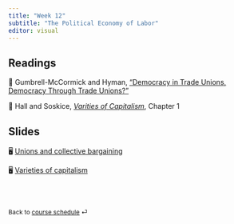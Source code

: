 ```yaml
---
title: "Week 12"
subtitle: "The Political Economy of Labor"
editor: visual
---
```


## Readings

📖 Gumbrell-McCormick and Hyman, ["Democracy in Trade Unions, Democracy Through Trade Unions?"](https://journals-sagepub-com.proxygw.wrlc.org/doi/full/10.1177/0143831X18780327)

📖 Hall and Soskice, [*Varities of Capitalism*](https://academic.oup.com/book/301/chapter/134893294), Chapter 1

## Slides

🖥️ [Unions and collective bargaining](/slides/lecture-11.1.html)

🖥️ [Varieties of capitalism](/slides/lecture-11.2.html)

<br><br>

::: {style="font-size: 0.875em;"}
Back to [course schedule](/ "Course schedule") ⏎
:::
